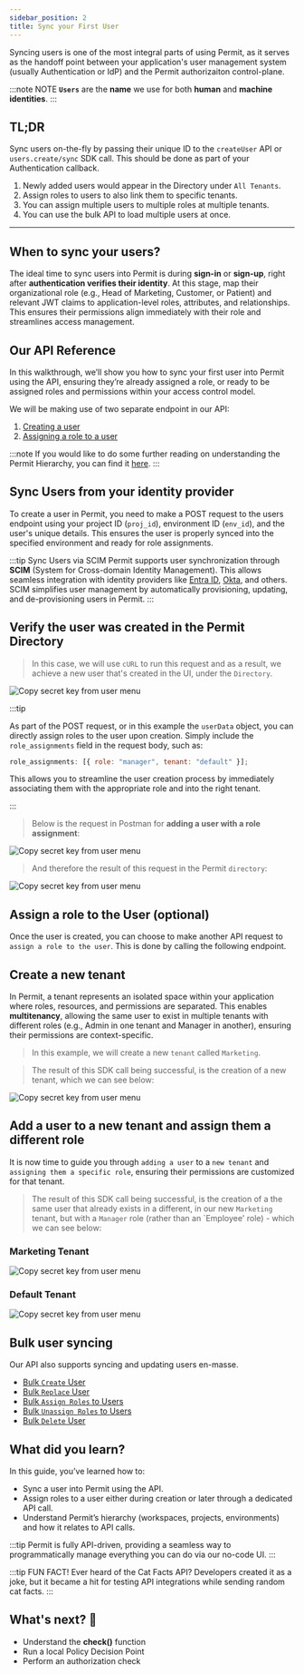 ```yaml
---
sidebar_position: 2
title: Sync your First User
---
```


Syncing users is one of the most integral parts of using Permit, as it serves as the handoff point
between your application's user management system (usually Authentication or IdP) and the Permit authorizaiton control-plane.

:::note NOTE
**`Users`** are the **name** we use for both **human** and **machine identities**.
:::


## TL;DR

Sync users on-the-fly by passing their unique ID to the `createUser` API or `users.create/sync` SDK call.
This should be done as part of your Authentication callback.

1. Newly added users would appear in the Directory under `All Tenants`.
2. Assign roles to users to also link them to specific tenants.
3. You can assign multiple users to multiple roles at multiple tenants.
4. You can use the bulk API to load multiple users at once.

---

## When to sync your users?

The ideal time to sync users into Permit is during **sign-in** or **sign-up**, right after **authentication verifies their identity**. At this
stage, map their organizational role (e.g., Head of Marketing, Customer, or Patient) and relevant JWT claims to application-level roles,
attributes, and relationships. This ensures their permissions align immediately with their role and streamlines access management.

## Our API Reference

In this walkthrough, we’ll show you how to sync your first user into Permit using the API, ensuring they’re already assigned a
role, or ready to be assigned roles and permissions within your access control model.

We will be making use of two separate endpoint in our API:

1. [Creating a user](https://api.permit.io/scalar#tag/users/POST/v2/facts/{proj_id}/{env_id}/users)
2. [Assigning a role to a user](https://api.permit.io/scalar#tag/users/POST/v2/facts/{proj_id}/{env_id}/users/{user_id}/roles)

:::note
If you would like to do some further reading on understanding the Permit Hierarchy, you can find it
[here](/manage-your-account/projects-and-env#managing-access-to-a-project).
:::

<TimelineWrapper>
<TimelineStep>

## Sync Users from your identity provider

To create a user in Permit, you need to make a POST request to the users endpoint using your project ID (`proj_id`),
environment ID (`env_id`), and the user's unique details. This ensures the user is properly synced into the specified environment
and ready for role assignments.

<CodeBlock folderPath="/walkthroughs/sync-first-user/sync-sdk-request" />

:::tip Sync Users via SCIM
Permit supports user synchronization through **SCIM** (System for Cross-domain Identity Management). This allows seamless integration with
identity providers like [Entra ID](/integrations/SCIM/EntraID), [Okta](/integrations/SCIM/OKTA), and others. SCIM simplifies user management by automatically provisioning, updating,
and de-provisioning users in Permit.
:::

</TimelineStep>
<TimelineStep>

## Verify the user was created in the Permit Directory

> In this case, we will use `cURL` to run this request
> and as a result, we achieve a new user that's created in the UI, under the `Directory`.

<img
  src="/img/updated/walkthroughs/sync-users/api-request-success.png"
  alt="Copy secret key from user menu"
  data-zoomable
/>

:::tip

As part of the POST request, or in this example the `userData` object, you can directly assign roles to the user upon creation. Simply include the `role_assignments`
field in the request body, such as:

```js
role_assignments: [{ role: "manager", tenant: "default" }];
```

This allows you to streamline the user creation process by immediately associating them with the appropriate role and into the
right tenant.

:::

> Below is the request in Postman for **adding a user with a role assignment**:

<img
  src="/img/updated/walkthroughs/sync-users/api-request-role-postman.png"
  alt="Copy secret key from user menu"
  data-zoomable
/>

> And therefore the result of this request in the Permit `directory`:

<img
  src="/img/updated/walkthroughs/sync-users/api-request-success-2.png"
  alt="Copy secret key from user menu"
  data-zoomable
/>

</TimelineStep>
<TimelineStep>

## Assign a role to the User (optional)

Once the user is created, you can choose to make another API request to `assign a role to the user`. This is done by calling the
following endpoint.

<CodeBlock folderPath="/walkthroughs/sync-first-user/assign-role" />

</TimelineStep>
<TimelineStep>

## Create a new tenant

In Permit, a tenant represents an isolated space within your application where roles, resources, and permissions are separated.
This enables **multitenancy**, allowing the same user to exist in multiple tenants with different roles (e.g., Admin in one tenant and
Manager in another), ensuring their permissions are context-specific.

> In this example, we will create a new `tenant` called `Marketing`.

<CodeBlock folderPath="/walkthroughs/sync-first-user/create-tenant" />

> The result of this SDK call being successful, is the creation of a new tenant, which we can see below:

<img
  src="/img/updated/walkthroughs/sync-users/new-tenant.png"
  alt="Copy secret key from user menu"
  data-zoomable
/>

</TimelineStep>
<TimelineStep>

## Add a user to a new tenant and assign them a different role

It is now time to guide you through `adding a user` to a `new tenant` and `assigning them a specific role`, ensuring their permissions
are customized for that tenant.

<CodeBlock folderPath="/walkthroughs/sync-first-user/add-user-to-tenant" />

> The result of this SDK call being successful, is the creation of a the same user that already exists in a different,
> in our new `Marketing` tenant, but with a `Manager` role (rather than an `Employee' role) - which we can see below:

### Marketing Tenant

<img
  src="/img/updated/walkthroughs/sync-users/marketing-tenant.png"
  alt="Copy secret key from user menu"
  data-zoomable
/>

### Default Tenant

<img
  src="/img/updated/walkthroughs/sync-users/default-tenant.png"
  alt="Copy secret key from user menu"
  data-zoomable
/>

</TimelineStep>
</TimelineWrapper>

## Bulk user syncing

Our API also supports syncing and updating users en-masse.

- [Bulk `Create` User](https://api.permit.io/scalar#tag/bulk-operations/POST/v2/facts/{proj_id}/{env_id}/bulk/users)
- [Bulk `Replace` User](https://api.permit.io/scalar#tag/bulk-operations/PUT/v2/facts/{proj_id}/{env_id}/bulk/users)
- [Bulk `Assign Roles` to Users](https://api.permit.io/scalar#tag/bulk-operations/POST/v2/facts/{proj_id}/{env_id}/role_assignments/bulk)
- [Bulk `Unassign Roles` to Users](https://api.permit.io/scalar#tag/bulk-operations/DELETE/v2/facts/{proj_id}/{env_id}/role_assignments/bulk)
- [Bulk `Delete` User](https://api.permit.io/scalar#tag/bulk-operations/DELETE/v2/facts/{proj_id}/{env_id}/bulk/users)

## What did you learn?

In this guide, you’ve learned how to:

- Sync a user into Permit using the API.
- Assign roles to a user either during creation or later through a dedicated API call.
- Understand Permit’s hierarchy (workspaces, projects, environments) and how it relates to API calls.

:::tip
Permit is fully API-driven, providing a seamless way to programmatically manage everything you can do via our
no-code UI.
:::

:::tip FUN FACT!
Ever heard of the Cat Facts API? Developers created it as a joke, but it became a hit for testing API integrations while
sending random cat facts.
:::

<WhatsNext progress={60} customText="Great stuff. Ready to learn more?">
  <h2>What's next? 🎉</h2>
  <ul>
    <li>
      Understand the <b>check()</b> function
    </li>
    <li>Run a local Policy Decision Point</li>
    <li>Perform an authorization check</li>
  </ul>
</WhatsNext>
